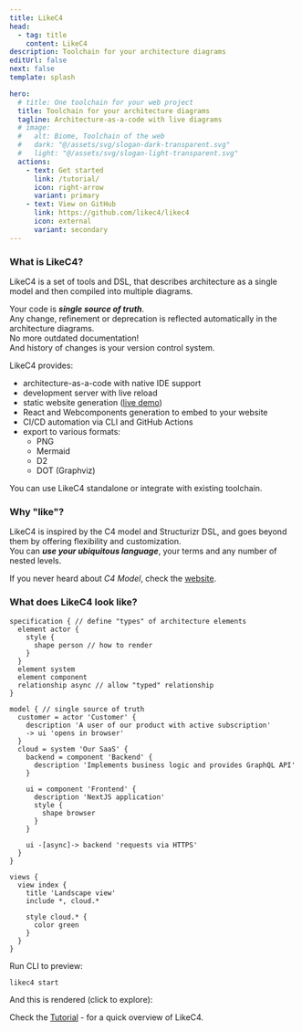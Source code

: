 ```yaml
---
title: LikeC4
head:
  - tag: title
    content: LikeC4
description: Toolchain for your architecture diagrams
editUrl: false
next: false
template: splash

hero:
  # title: One toolchain for your web project
  title: Toolchain for your architecture diagrams
  tagline: Architecture-as-a-code with live diagrams
  # image:
  #   alt: Biome, Toolchain of the web
  #   dark: "@/assets/svg/slogan-dark-transparent.svg"
  #   light: "@/assets/svg/slogan-light-transparent.svg"
  actions:
    - text: Get started
      link: /tutorial/
      icon: right-arrow
      variant: primary
    - text: View on GitHub
      link: https://github.com/likec4/likec4
      icon: external
      variant: secondary
---
```



### What is LikeC4?

LikeC4 is a set of tools and DSL, that describes architecture as a single model and then compiled into multiple diagrams.  

Your code is _**single source of truth**_.  
Any change, refinement or deprecation is reflected automatically in the architecture diagrams.  
No more outdated documentation!  
And history of changes is your version control system.

LikeC4 provides:

- architecture-as-a-code with native IDE support
- development server with live reload
- static website generation (<a href="https://template.likec4.dev/view/cloud" target='_blank'>live demo</a>)
- React and Webcomponents generation to embed to your website
- CI/CD automation via CLI and GitHub Actions
- export to various formats:
  - PNG
  - Mermaid
  - D2
  - DOT (Graphviz)

You can use LikeC4 standalone or integrate with existing toolchain.

### Why "like"?

LikeC4 is inspired by the C4 model and Structurizr DSL, and goes beyond them by offering flexibility and customization.   
You can _**use your ubiquitous language**_, your terms and any number of nested levels.  

If you never heard about _C4 Model_, check the <a href="https://c4model.com/" target='_blank'>website</a>.


### What does LikeC4 look like?

```likec4
specification { // define "types" of architecture elements
  element actor {
    style {
      shape person // how to render
    }
  }
  element system
  element component
  relationship async // allow "typed" relationship
}

model { // single source of truth
  customer = actor 'Customer' {
    description 'A user of our product with active subscription'
    -> ui 'opens in browser'
  }
  cloud = system 'Our SaaS' {
    backend = component 'Backend' {
      description 'Implements business logic and provides GraphQL API'
    }

    ui = component 'Frontend' {
      description 'NextJS application'
      style {
        shape browser
      }
    }

    ui -[async]-> backend 'requests via HTTPS'
  }
}

views {
  view index {
    title 'Landscape view'
    include *, cloud.*

    style cloud.* {
      color green
    }
  }
}
```

Run CLI to preview: 

```bash
likec4 start
```

And this is rendered (click to explore):

<LikeC4View viewId="index"/>

Check the [Tutorial](/tutorial/) - for a quick overview of LikeC4.


<FooterIndex/>
